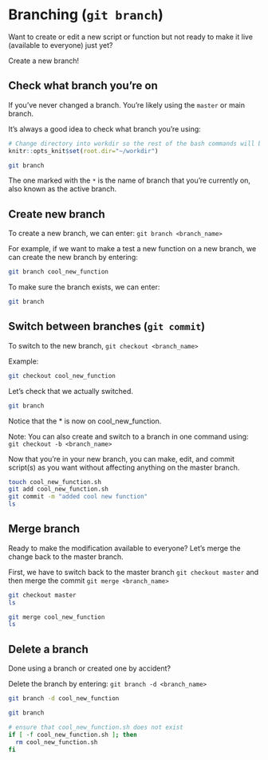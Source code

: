 # Branching (`git branch`)

Want to create or edit a new script or function but not ready to make it live (available to everyone) just yet? 

Create a new branch! 

## Check what branch you're on

If you've never changed a branch. You're likely using the `master` or main branch.

It's always a good idea to check what branch you're using:

```r
# Change directory into workdir so the rest of the bash commands will be run in it
knitr::opts_knit$set(root.dir="~/workdir")
```

```bash
git branch
```

The one marked with the `*` is the name of branch that you're currently on, also known as the active branch.

## Create new branch

To create a new branch, we can enter:
`git branch <branch_name>`

For example, if we want to make a test a new function on a new branch, we can create the new branch by entering:
```bash
git branch cool_new_function
```

To make sure the branch exists, we can enter:
```bash
git branch
```

## Switch between branches (`git commit`)

To switch to the new branch, `git checkout <branch_name>`

Example:
```bash
git checkout cool_new_function
````

Let's check that we actually switched.
```bash
git branch
```

Notice that the * is now on cool_new_function.

Note: You can also create and switch to a branch in one command using:
`git checkout -b <branch_name>`

Now that you're in your new branch, you can make, edit, and commit script(s) as you want without affecting anything on the master branch.

```bash
touch cool_new_function.sh
git add cool_new_function.sh
git commit -m "added cool new function"
ls
```

## Merge branch

Ready to make the modification available to everyone? Let's merge the change back to the master branch.

First, we have to switch back to the master branch `git checkout master` and then merge the commit `git merge <branch_name>`

```bash
git checkout master
ls
```

```bash
git merge cool_new_function
ls
```

## Delete a branch

Done using a branch or created one by accident?

Delete the branch by entering:
`git branch -d <branch_name>`

```bash
git branch -d cool_new_function
```

```bash
git branch
```

```bash
# ensure that cool_new_function.sh does not exist
if [ -f cool_new_function.sh ]; then
  rm cool_new_function.sh
fi
```